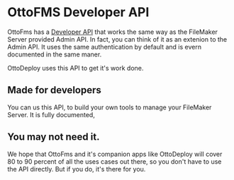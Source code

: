 # OttoFMS Developer API

OttoFms has a [Developer API](/apidoc) that works the same way as the FileMaker Server provided Admin API. In fact, you can think of it as an extenion to the Admin API. It uses the same authentication by default and is evern documented in the same maner.

OttoDeploy uses this API to get it's work done.

## Made for developers

You can us this API, to build your own tools to manage your FileMaker Server. It is fully documented,

## You may not need it.

We hope that OttoFms and it's companion apps like OttoDeploy will cover 80 to 90 percent of all the uses cases out there, so you don't have to use the API directly. But if you do, it's there for you.
